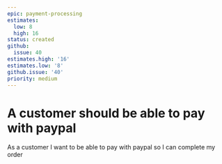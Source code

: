```yaml
---
epic: payment-processing
estimates:
  low: 8
  high: 16
status: created
github:
  issue: 40
estimates.high: '16'
estimates.low: '8'
github.issue: '40'
priority: medium
---
```

# A customer should be able to pay with paypal

As a customer I want to be able to pay with paypal so I can complete my order
